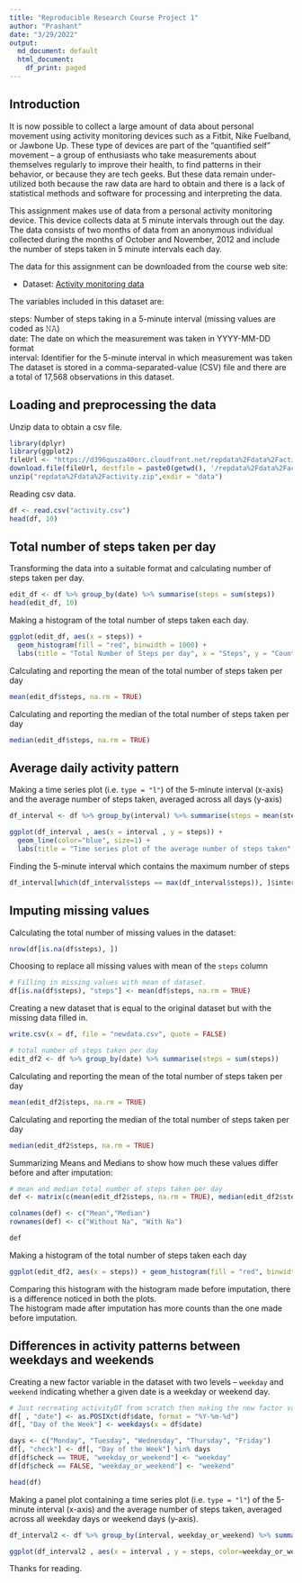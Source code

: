 ---
title: "Reproducible Research Course Project 1"
author: "Prashant"
date: "3/29/2022"
output:
  md_document: default
  html_document:
    df_print: paged
---


## Introduction
It is now possible to collect a large amount of data about personal movement using activity monitoring devices such as a Fitbit, Nike Fuelband, or Jawbone Up. These type of devices are part of the “quantified self” movement – a group of enthusiasts who take measurements about themselves regularly to improve their health, to find patterns in their behavior, or because they are tech geeks. But these data remain under-utilized both because the raw data are hard to obtain and there is a lack of statistical methods and software for processing and interpreting the data.

This assignment makes use of data from a personal activity monitoring device. This device collects data at 5 minute intervals through out the day. The data consists of two months of data from an anonymous individual collected during the months of October and November, 2012 and include the number of steps taken in 5 minute intervals each day.

The data for this assignment can be downloaded from the course web site:

* Dataset: [Activity monitoring data](https://d396qusza40orc.cloudfront.net/repdata%2Fdata%2Factivity.zip) 

The variables included in this dataset are:

steps: Number of steps taking in a 5-minute interval (missing values are coded as 𝙽𝙰) </br>
date: The date on which the measurement was taken in YYYY-MM-DD format </br>
interval: Identifier for the 5-minute interval in which measurement was taken </br>
The dataset is stored in a comma-separated-value (CSV) file and there are a total of 17,568 observations in this dataset. 

## Loading and preprocessing the data
Unzip data to obtain a csv file.

```{r}
library(dplyr)
library(ggplot2)
fileUrl <- "https://d396qusza40orc.cloudfront.net/repdata%2Fdata%2Factivity.zip"
download.file(fileUrl, destfile = paste0(getwd(), '/repdata%2Fdata%2Factivity.zip'), method = "curl")
unzip("repdata%2Fdata%2Factivity.zip",exdir = "data")
```

Reading csv data.  
```{r}
df <- read.csv("activity.csv")
head(df, 10)
```
  
## Total number of steps taken per day

Transforming the data into a suitable format and calculating number of steps taken per day.

```{r}
edit_df <- df %>% group_by(date) %>% summarise(steps = sum(steps))
head(edit_df, 10)
```

Making a histogram of the total number of steps taken each day. 

```{r}
ggplot(edit_df, aes(x = steps)) + 
  geom_histogram(fill = "red", binwidth = 1000) + 
  labs(title = "Total Number of Steps per day", x = "Steps", y = "Counts")

```

Calculating and reporting the mean of the total number of steps taken per day
```{r}
mean(edit_df$steps, na.rm = TRUE)
```

Calculating and reporting the median of the total number of steps taken per day

```{r}
median(edit_df$steps, na.rm = TRUE)
```
  
  
## Average daily activity pattern

Making a time series plot (i.e. `𝚝𝚢𝚙𝚎 = "𝚕"`) of the 5-minute interval (x-axis) and the average number of steps taken, averaged across all days (y-axis)

```{r}
df_interval <- df %>% group_by(interval) %>% summarise(steps = mean(steps, na.rm = TRUE))

ggplot(df_interval , aes(x = interval , y = steps)) + 
  geom_line(color="blue", size=1) + 
  labs(title = "Time series plot of the average number of steps taken", x = "Interval", y = "Avg. Steps per day")

```

Finding the 5-minute interval which contains the maximum number of steps

```{r}
df_interval[which(df_interval$steps == max(df_interval$steps)), ]$interval
```


## Imputing missing values

Calculating the total number of missing values in the dataset:

```{r}
nrow(df[is.na(df$steps), ])
```

Choosing to replace all missing values with mean of the `steps` column

```{r}
# Filling in missing values with mean of dataset. 
df[is.na(df$steps), "steps"] <- mean(df$steps, na.rm = TRUE)
```

Creating a new dataset that is equal to the original dataset but with the missing data filled in.

```{r}
write.csv(x = df, file = "newdata.csv", quote = FALSE)
```

```{r}
# total number of steps taken per day
edit_df2 <- df %>% group_by(date) %>% summarise(steps = sum(steps))
```

Calculating and reporting the mean of the total number of steps taken per day
```{r}
mean(edit_df2$steps, na.rm = TRUE)
```

Calculating and reporting the median of the total number of steps taken per day

```{r}
median(edit_df2$steps, na.rm = TRUE)
```

Summarizing Means and Medians to show how much these values differ before and after imputation:
```{r}
# mean and median total number of steps taken per day
def <- matrix(c(mean(edit_df2$steps, na.rm = TRUE), median(edit_df2$steps, na.rm = TRUE), mean(edit_df$steps, na.rm = TRUE), median(edit_df$steps, na.rm = TRUE)),ncol=2,byrow=TRUE)

colnames(def) <- c("Mean","Median")
rownames(def) <- c("Without Na", "With Na")

def
```

Making a histogram of the total number of steps taken each day

```{r}
ggplot(edit_df2, aes(x = steps)) + geom_histogram(fill = "red", binwidth = 1000) + labs(title = "Total Number of Steps per day", x = "Steps", y = "Counts")
```
  
Comparing this histogram with the histogram made before imputation, there is a difference noticed in both the plots.  
The histogram made after imputation has more counts than the one made before imputation.  

## Differences in activity patterns between weekdays and weekends

Creating a new factor variable in the dataset with two levels – `weekday` and `weekend` indicating whether a given date is a weekday or weekend day.

```{r}
# Just recreating activityDT from scratch then making the new factor variable. (No need to, just want to be clear on what the entire process is.) 
df[ , "date"] <- as.POSIXct(df$date, format = "%Y-%m-%d")
df[, "Day of the Week"] <- weekdays(x = df$date)

days <- c("Monday", "Tuesday", "Wednesday", "Thursday", "Friday")
df[, "check"] <- df[, "Day of the Week"] %in% days
df[df$check == TRUE, "weekday_or_weekend"] <- "weekday"
df[df$check == FALSE, "weekday_or_weekend"] <- "weekend"

head(df)
```

Making a panel plot containing a time series plot (i.e. `𝚝𝚢𝚙𝚎 = "𝚕"`) of the 5-minute interval (x-axis) and the average number of steps taken, averaged across all weekday days or weekend days (y-axis). 

```{r}
df_interval2 <- df %>% group_by(interval, weekday_or_weekend) %>% summarise(steps = mean(steps, na.rm = TRUE), .groups = "drop")

ggplot(df_interval2 , aes(x = interval , y = steps, color=weekday_or_weekend)) + geom_line() + labs(title = "Avg. Daily Steps by Weektype", x = "Interval", y = "No. of Steps") + facet_wrap(~weekday_or_weekend , ncol = 1, nrow=2)

```

Thanks for reading.
